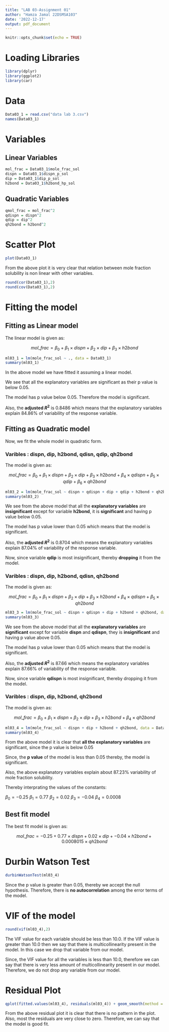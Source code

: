 ---
title: "LAB 03-Assignment 01"
author: "Hamza Jamal 22DSMSA103"
date: '2022-12-17'
output: pdf_document
---

```{r setup, include=FALSE}
knitr::opts_chunk$set(echo = TRUE)
```


\tableofcontents
\newpage

# Loading Libraries

```{r}
library(dplyr)
library(ggplot2)
library(car)
```


# Data 

```{r}
Data03_1 = read.csv("data lab 3.csv")
names(Data03_1)
```

# Variables

## Linear Variables

```{r}
mol_frac = Data03_1$mole_frac_sol
dispn = Data03_1$dispn_p_sol
dip = Data03_1$dip_p_sol
h2bond = Data03_1$h2bond_hp_sol
```

## Quadratic Variables

```{r}
qmol_frac = mol_frac^2
qdispn = dispn^2
qdip = dip^2
qh2bond = h2bond^2
```


# Scatter Plot

```{r}
plot(Data03_1)
```

From the above plot it is very clear that relation between mole fraction solubility is non linear with other variables.



```{r}
round(cor(Data03_1),2)
round(cov(Data03_1),2)
```




# Fitting the model

## Fitting as Linear model

The linear model is given as:

$$mol\_frac = \beta_0 + \beta_1 \times dispn + \beta_2 \times dip + \beta_3 \times h2bond$$


```{r}
ml03_1 = lm(mole_frac_sol ~ ., data = Data03_1)
summary(ml03_1)
```

In the above model we have fitted it assuming a linear model.

We see that all the explanatory variables are significant as their p value is below $0.05$. 

The model has p value below $0.05$. Therefore the model is significant.

Also, the __adjusted $R^2$__ is $0.8486$ which means that the explanatory variables explain $84.86\%$ of variability of the response variable.


## Fitting as Quadratic model

Now, we fit the whole model in quadratic form.

### Varibles : dispn, dip, h2bond, qdisn, qdip, qh2bond

The model is given as: 

$$mol\_frac = \beta_0 + \beta_1 \times dispn + \beta_2 \times dip + \beta_3 \times h2bond + \beta_4 \times qdispn + \beta_5 \times qdip + \beta_6 \times qh2bond$$


```{r}
ml03_2 = lm(mole_frac_sol ~ dispn + qdispn + dip + qdip + h2bond + qh2bond, data = Data03_1)
summary(ml03_2)
```


We see from the above model that all the __explanatory variables__ are __insignificant__ except for variable __h2bond__, it is __significant__ and having p value below $0.05$.

The model has p value lower than $0.05$ which means that the model is significant.

Also, the __adjusted $R^2$__ is $0.8704$ which means the explanatory variables explain $87.04\%$ of variability of the response variable.


Now, since variable __qdip__ is most insignificant, thereby __dropping__ it from the model.

### Varibles : dispn, dip, h2bond, qdisn, qh2bond

The model is given as: 

$$mol\_frac = \beta_0 + \beta_1 \times dispn + \beta_2 \times dip + \beta_3 \times h2bond + \beta_4 \times qdispn  + \beta_5 \times qh2bond$$


```{r}
ml03_3 = lm(mole_frac_sol ~ dispn + qdispn + dip + h2bond + qh2bond, data = Data03_1)
summary(ml03_3)
```

We see from the above model that all the __explanatory variables__ are __significant__ except for variable __dispn__ and __qdispn__, they is __insignificant__ and having p value above $0.05$.

The model has p value lower than $0.05$ which means that the model is significant.

Also, the __adjusted $R^2$__ is $87.66$ which means the explanatory variables explain $87.66\%$ of variability of the response variable.


Now, since variable __qdispn__ is most insignificant, thereby dropping it from the model.


### Varibles : dispn, dip, h2bond, qh2bond

The model is given as: 

$$mol\_frac = \beta_0 + \beta_1 \times dispn + \beta_2 \times dip + \beta_3 \times h2bond + \beta_4 \times qh2bond$$


```{r}
ml03_4 = lm(mole_frac_sol ~ dispn + dip + h2bond + qh2bond, data = Data03_1)
summary(ml03_4)
```

From the above model it is clear that __all the explanatory variables__ are significant, since the p value is below $0.05$

Since, the __p value__ of the model is less than $0.05$ thereby, the model is significant.

Also, the above explanatory variables explain about $87.23\%$ variability of mole fraction solubility.

Thereby interprating the values of the constants:

$\beta_0 = -0.25$
$\beta_1 = 0.77$
$\beta_2 = 0.02$
$\beta_3 = -0.04$
$\beta_4 = 0.0008$

## Best fit model

The best fit model is given as:

$$mol\_frac = -0.25 + 0.77 \times dispn + 0.02 \times dip + -0.04 \times h2bond + 0.0008015 \times qh2bond$$


# Durbin Watson Test


```{r}
durbinWatsonTest(ml03_4)
```

Since the p value is greater than $0.05$, thereby we accept the null hypothesis. Therefore,  there is __no autocorrelation__ among the error terms of the model. 


# VIF of the model

```{r}
round(vif(ml03_4),2)
```
The VIF value for each variable should be less than $10.0$. If the VIF value is greater than $10.0$ then we say that there is multicollinearity present in the model. In this case we drop that variable from our model.


Since, the VIF value for all the variables is less than $10.0$, therefore we can say that there is very less amount of multicollinearity present in our model. Therefore, we do not drop any variable from our model.


# Residual Plot


```{r}
qplot(fitted.values(ml03_4), residuals(ml03_4)) + geom_smooth(method = "lm", se = F)
```


From the above residual plot it is clear that there is no pattern in the plot. Also, most the residuals are very close to zero.  Therefore, we can say that the model is good fit.


























